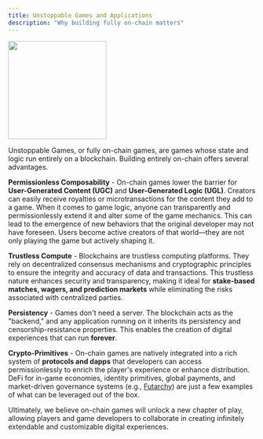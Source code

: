 ```yaml
---
title: Unstoppable Games and Applications
description: "Why building fully on-chain matters"
---
```


<img height="200" src="/images/FOCG.png" />

Unstoppable Games, or fully on-chain games, are games whose state and logic run entirely on a blockchain. Building entirely on-chain offers several advantages.

**Permissionless Composability** - On-chain games lower the barrier for **User-Generated Content (UGC)** and **User-Generated Logic (UGL)**. Creators can easily receive royalties or microtransactions for the content they add to a game. When it comes to game logic, anyone can transparently and permissionlessly extend it and alter some of the game mechanics. This can lead to the emergence of new behaviors that the original developer may not have foreseen. Users become active creators of that world—they are not only playing the game but actively shaping it.

**Trustless Compute** - Blockchains are trustless computing platforms. They rely on decentralized consensus mechanisms and cryptographic principles to ensure the integrity and accuracy of data and transactions. This trustless nature enhances security and transparency, making it ideal for **stake-based matches, wagers, and prediction markets** while eliminating the risks associated with centralized parties.

**Persistency** - Games don't need a server. The blockchain acts as the "backend," and any application running on it inherits its persistency and censorship-resistance properties. This enables the creation of digital experiences that can run **forever**.

**Crypto-Primitives** - On-chain games are natively integrated into a rich system of **protocols and dapps** that developers can access permissionlessly to enrich the player's experience or enhance distribution. DeFi for in-game economies, identity primitives, global payments, and market-driven governance systems (e.g., [Futarchy](https://docs.themetadao.org/)) are just a few examples of what can be leveraged out of the box.

Ultimately, we believe on-chain games will unlock a new chapter of play, allowing players and game developers to collaborate in creating infinitely extendable and customizable digital experiences.